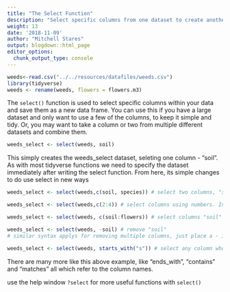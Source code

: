 ```yaml
---
title: "The Select Function"
description: "Select specific columns from one dataset to create another or remove columns from your dataset"
weight: 13
date: '2018-11-09'
author: "Mitchell Stares"
output: blogdown::html_page
editor_options:
  chunk_output_type: console
---
```


```r
weeds<-read.csv("../../resources/datafiles/weeds.csv")
library(tidyverse)
weeds <- rename(weeds, flowers = flowers.m3)
```

The `select()` function is used to select specific columns within your data and save them as a new data frame. You can use this if you have a large dataset and only want to use a few of the columns, to keep it simple and tidy. Or, you may want to take a column or two from multiple different datasets and combine them.

```r
weeds_select <- select(weeds, soil) 
```

This simply creates the weeds_select dataset, seleting one column - "soil". As with most tidyverse functions we need to specify the dataset immediately after writing the select function. From here, its simple changes to do use select in new ways

```r
weeds_select <- select(weeds,c(soil, species)) # select two columns, "soil" and "species"

weeds_select <- select(weeds,c(2:4)) # select columns using numbers. In this case, select columns 2 through to 4.

weeds_select <- select(weeds, c(soil:flowers)) # select columns "soil" through to "flowers"

weeds_select <- select(weeds, -soil) # remove "soil"
# similar syntax applys for removing multiple columns, just place a - infront e.g. select(weeds, -c(2:4))

weeds_select <- select(weeds, starts_with("s")) # select any column whose name starts with S. 
```

There are many more like this above example, like "ends_with", "contains" and "matches" all which refer to the column names.

::: callout
use the help window `?select` for more useful functions with `select()`
:::

